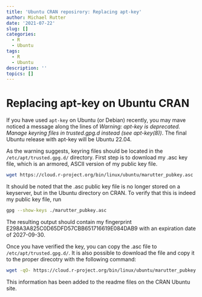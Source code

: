 ```yaml
---
title: 'Ubuntu CRAN reposirory: Replacing apt-key'
author: Michael Rutter
date: '2021-07-22'
slug: []
categories:
  - R
  - Ubuntu
tags:
  - R
  - Ubuntu
description: ''
topics: []
---
```


# Replacing apt-key on Ubuntu CRAN

If you have used `apt-key` on Ubuntu (or Debian) recently, you may mave noticed a message along the lines of *Warning: apt-key is deprecated. Manage keyring files in trusted.gpg.d instead (see apt-key(8))*.  The final Ubuntu release with apt-key will be Ubuntu 22.04.

As the warning suggests, keyring files should be located in the `/etc/apt/trusted.gpg.d/` directory.  First step is to download my .asc key file, which is an armored, ASCII version of my public key file.

```bash
wget https://cloud.r-project.org/bin/linux/ubuntu/marutter_pubkey.asc
```

It should be noted that the .asc public key file is no longer stored on a keyserver, but in the Ubuntu directory on CRAN.  To verify that this is indeed my public key file, run

```bash
gpg --show-keys ./marutter_pubkey.asc   
```

The resulting output should contain my fingerprint E298A3A825C0D65DFD57CBB651716619E084DAB9 with an expiration date of 2027-09-30.

Once you have verified the key, you can copy the .asc file to `/etc/apt/trusted.gpg.d/`.  It is also possible to download the file and copy it to the proper direcotry with the following command:

```bash
wget -qO- https://cloud.r-project.org/bin/linux/ubuntu/marutter_pubkey.asc | sudo tee -a /etc/apt/trusted.gpg.d/cran_ubuntu_key.asc
```

This information has been added to the readme files on the CRAN Ubuntu site.
